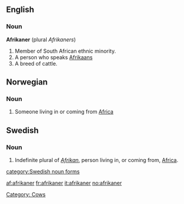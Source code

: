 ==English==
=== Noun ===
'''Afrikaner''' (plural ''Afrikaners'')

# Member of South African ethnic minority.
# A person who speaks [[Afrikaans]]
# A breed of cattle.
[[Category: Cows]]

==Norwegian==
===Noun===
{{no-noun-m2}}
#Someone living in or coming from [[Africa]]

==Swedish==
===Noun===

#Indefinite plural of ''[[Afrikan]]'', person living in, or coming from, [[Africa]].
[[category:Swedish noun forms]]

[[af:afrikaner]]
[[fr:afrikaner]]
[[it:afrikaner]]
[[no:afrikaner]]